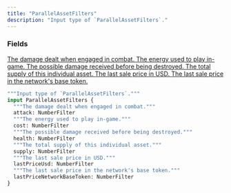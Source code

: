 ```yaml
---
title: "ParallelAssetFilters"
description: "Input type of `ParallelAssetFilters`."
---
```


### Fields

<a href="/api-reference/types/numberfilter">
  <ResponseField name="attack" type="NumberFilter">
    The damage dealt when engaged in combat.
  </ResponseField>
</a>

<a href="/api-reference/types/numberfilter">
  <ResponseField name="cost" type="NumberFilter">
    The energy used to play in-game.
  </ResponseField>
</a>

<a href="/api-reference/types/numberfilter">
  <ResponseField name="health" type="NumberFilter">
    The possible damage received before being destroyed.
  </ResponseField>
</a>

<a href="/api-reference/types/numberfilter">
  <ResponseField name="supply" type="NumberFilter">
    The total supply of this individual asset.
  </ResponseField>
</a>

<a href="/api-reference/types/numberfilter">
  <ResponseField name="lastPriceUsd" type="NumberFilter">
    The last sale price in USD.
  </ResponseField>
</a>

<a href="/api-reference/types/numberfilter">
  <ResponseField name="lastPriceNetworkBaseToken" type="NumberFilter">
    The last sale price in the network's base token.
  </ResponseField>
</a>


```graphql ParallelAssetFilters
"""Input type of `ParallelAssetFilters`."""
input ParallelAssetFilters {
  """The damage dealt when engaged in combat."""
  attack: NumberFilter
  """The energy used to play in-game."""
  cost: NumberFilter
  """The possible damage received before being destroyed."""
  health: NumberFilter
  """The total supply of this individual asset."""
  supply: NumberFilter
  """The last sale price in USD."""
  lastPriceUsd: NumberFilter
  """The last sale price in the network's base token."""
  lastPriceNetworkBaseToken: NumberFilter
}
```
